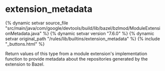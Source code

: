 <html devsite>
<head>
  <meta name="project_path" value="/_project.yaml">
  <meta name="book_path" value="/versions/7.6.0/_book.yaml">
</head>
<body>

<h1 class="page-title" id="modules.extension_metadata">extension_metadata</h1>

{% dynamic setvar source_file "src/main/java/com/google/devtools/build/lib/bazel/bzlmod/ModuleExtensionMetadata.java" %}
{% dynamic setvar version "7.6.0" %}
{% dynamic setvar original_path "/rules/lib/builtins/extension_metadata" %}
{% include "_buttons.html" %}
<!-- {% raw %} -->

Return values of this type from a module extension's implementation function to provide metadata about the repositories generated by the extension to Bazel.



</body>
</html>

<!-- {% endraw %} -->
